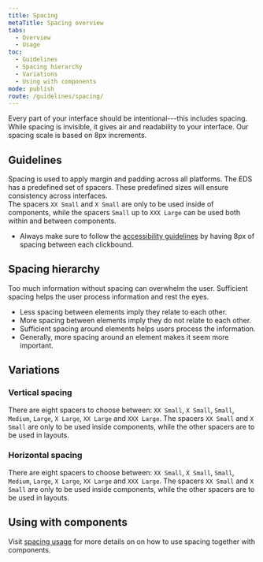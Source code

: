 ```yaml
---
title: Spacing
metaTitle: Spacing overview
tabs:
  - Overview
  - Usage
toc:
  - Guidelines
  - Spacing hierarchy
  - Variations
  - Using with components
mode: publish
route: /guidelines/spacing/
---
```


Every part of your interface should be intentional---this includes spacing. While spacing is invisible, it gives air and readability to your interface. Our spacing scale is based on 8px increments.

<!--One to two sentences as an introduction to the component-->

## Guidelines

<!--List how to use it, sizes, widths, grid interactions, color allowances -->

Spacing is used to apply margin and padding across all platforms.
The EDS has a predefined set of spacers. These predefined sizes will ensure consistency across interfaces.  
The spacers `XX Small` and `X Small` are only to be used inside of components, while the spacers `Small` up to `XXX Large` can be used both within and between components.

- Always make sure to follow the [accessibility guidelines](https://eds.equinor.com/guidelines/accessibility/ 'EDS accessibility guidelines') by having 8px of spacing between each clickbound.

## Spacing hierarchy

Too much information without spacing can overwhelm the user. Sufficient spacing helps the user process information and rest the eyes.

- Less spacing between elements imply they relate to each other.
- More spacing between elements imply they do not relate to each other.
- Sufficient spacing around elements helps users process the information.
- Generally, more spacing around an element makes it seem more important.

## Variations

<!--One ### heading per frame in Figma, explaining each component in that frame. One 'content' section per variation if needed -->

### Vertical spacing

There are eight spacers to choose between: `XX Small`, `X Small`, `Small`, `Medium`, `Large`, `X Large`, `XX Large` and `XXX Large`. The spacers `XX Small` and `X Small` are only to be used inside components, while the other spacers are to be used in layouts.

<FigmaImage
  url="https://www.figma.com/file/0TbIXrrObWj80Cf7KucKYFL0/Design-Tokens?node-id=239%3A0"
  alt="Figma design verical spacing"
/>

### Horizontal spacing

There are eight spacers to choose between: `XX Small`, `X Small`, `Small`, `Medium`, `Large`, `X Large`, `XX Large` and `XXX Large`. The spacers `XX Small` and `X Small` are only to be used inside components, while the other spacers are to be used in layouts.

## Using with components

Visit [spacing usage](https://eds.equinor.com/patterns/spacing-usage/) for more details on on how to use spacing together with components.  

<FigmaImage
  url="https://www.figma.com/file/0TbIXrrObWj80Cf7KucKYFL0/Design-Tokens?node-id=239%3A1"
  alt="Figma design for horizontal spacing"
/>
